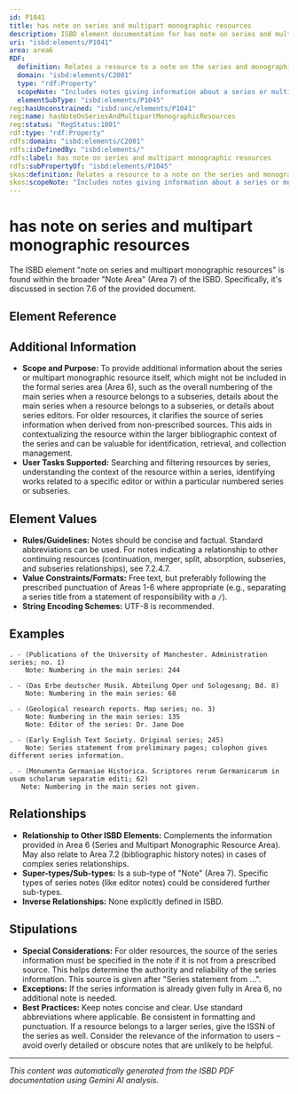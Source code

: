 ```yaml
---
id: P1041
title: has note on series and multipart monographic resources
description: ISBD element documentation for has note on series and multipart monographic resources
uri: "isbd:elements/P1041"
area: area6
RDF:
  definition: Relates a resource to a note on the series and monographic resources area.
  domain: "isbd:elements/C2001"
  type: "rdf:Property"
  scopeNote: "Includes notes giving information about a series or multipart monographic resource in which the resource has been issued, and notes on series editors."
  elementSubType: "isbd:elements/P1045"
reg:hasUnconstrained: "isbd:unc/elements/P1041"
reg:name: hasNoteOnSeriesAndMultipartMonographicResources
reg:status: "RegStatus:1001"
rdf:type: "rdf:Property"
rdfs:domain: "isbd:elements/C2001"
rdfs:isDefinedBy: "isbd:elements/"
rdfs:label: has note on series and multipart monographic resources
rdfs:subPropertyOf: "isbd:elements/P1045"
skos:definition: Relates a resource to a note on the series and monographic resources area.
skos:scopeNote: "Includes notes giving information about a series or multipart monographic resource in which the resource has been issued, and notes on series editors."
---
```

# has note on series and multipart monographic resources

The ISBD element "note on series and multipart monographic resources" is found within the broader "Note Area" (Area 7) of the ISBD.  Specifically, it's discussed in section 7.6 of the provided document.

## Element Reference


<ElementReference frontMatter={frontMatter} />

## Additional Information

- **Scope and Purpose:**  To provide additional information about the series or multipart monographic resource itself, which might not be included in the formal series area (Area 6), such as the overall numbering of the main series when a resource belongs to a subseries, details about the main series when a resource belongs to a subseries, or details about series editors.  For older resources, it clarifies the source of series information when derived from non-prescribed sources.  This aids in contextualizing the resource within the larger bibliographic context of the series and can be valuable for identification, retrieval, and collection management.
- **User Tasks Supported:** Searching and filtering resources by series, understanding the context of the resource within a series,  identifying works related to a specific editor or within a particular numbered series or subseries.

## Element Values

- **Rules/Guidelines:** Notes should be concise and factual.  Standard abbreviations can be used. For notes indicating a relationship to other continuing resources (continuation, merger, split, absorption, subseries, and subseries relationships), see 7.2.4.7.
- **Value Constraints/Formats:**  Free text, but preferably following the prescribed punctuation of Areas 1-6 where appropriate (e.g., separating a series title from a statement of responsibility with a `/`).
- **String Encoding Schemes:**  UTF-8 is recommended.

## Examples

```
. - (Publications of the University of Manchester. Administration series; no. 1)
    Note: Numbering in the main series: 244

. - (Das Erbe deutscher Musik. Abteilung Oper und Sologesang; Bd. 8)
    Note: Numbering in the main series: 68

. - (Geological research reports. Map series; no. 3)
    Note: Numbering in the main series: 135
    Note: Editor of the series: Dr. Jane Doe

. - (Early English Text Society. Original series; 245)
    Note: Series statement from preliminary pages; colophon gives different series information.

. - (Monumenta Germaniae Historica. Scriptores rerum Germanicarum in usum scholarum separatim editi; 62)
   Note: Numbering in the main series not given.
```


## Relationships

- **Relationship to Other ISBD Elements:**  Complements the information provided in Area 6 (Series and Multipart Monographic Resource Area).  May also relate to Area 7.2 (bibliographic history notes) in cases of complex series relationships. 
- **Super-types/Sub-types:** Is a sub-type of "Note" (Area 7).  Specific types of series notes (like editor notes) could be considered further sub-types.
- **Inverse Relationships:**  None explicitly defined in ISBD.

## Stipulations

- **Special Considerations:** For older resources, the source of the series information must be specified in the note if it is not from a prescribed source. This helps determine the authority and reliability of the series information. This source is given after "Series statement from ...".
- **Exceptions:**  If the series information is already given fully in Area 6, no additional note is needed.
- **Best Practices:**  Keep notes concise and clear.  Use standard abbreviations where applicable. Be consistent in formatting and punctuation. If a resource belongs to a larger series, give the ISSN of the series as well. Consider the relevance of the information to users – avoid overly detailed or obscure notes that are unlikely to be helpful.


---

*This content was automatically generated from the ISBD PDF documentation using Gemini AI analysis.*
